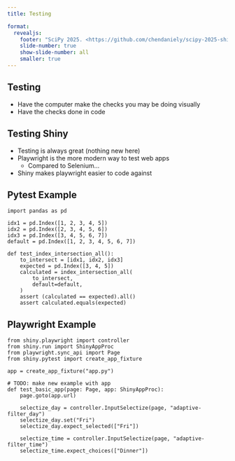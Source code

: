 ```yaml
---
title: Testing

format:
  revealjs:
    footer: "SciPy 2025. <https://github.com/chendaniely/scipy-2025-shiny>"
    slide-number: true
    show-slide-number: all
    smaller: true
---
```



## Testing

- Have the computer make the checks you may be doing visually
- Have the checks done in code

## Testing Shiny

- Testing is always great (nothing new here)
- Playwright is the more modern way to test web apps
  - Compared to Selenium...
- Shiny makes playwright easier to code against

## Pytest Example

```.python
import pandas as pd

idx1 = pd.Index([1, 2, 3, 4, 5])
idx2 = pd.Index([2, 3, 4, 5, 6])
idx3 = pd.Index([3, 4, 5, 6, 7])
default = pd.Index([1, 2, 3, 4, 5, 6, 7])

def test_index_intersection_all():
    to_intersect = [idx1, idx2, idx3]
    expected = pd.Index([3, 4, 5])
    calculated = index_intersection_all(
        to_intersect,
        default=default,
    )
    assert (calculated == expected).all()
    assert calculated.equals(expected)
```

## Playwright Example

```.python
from shiny.playwright import controller
from shiny.run import ShinyAppProc
from playwright.sync_api import Page
from shiny.pytest import create_app_fixture

app = create_app_fixture("app.py")

# TODO: make new example with app
def test_basic_app(page: Page, app: ShinyAppProc):
    page.goto(app.url)

    selectize_day = controller.InputSelectize(page, "adaptive-filter_day")
    selectize_day.set("Fri")
    selectize_day.expect_selected(["Fri"])

    selectize_time = controller.InputSelectize(page, "adaptive-filter_time")
    selectize_time.expect_choices(["Dinner"])
```
